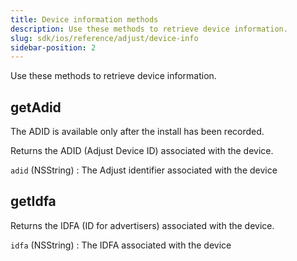 ```yaml
---
title: Device information methods
description: Use these methods to retrieve device information.
slug: sdk/ios/reference/adjust/device-info
sidebar-position: 2
---
```


Use these methods to retrieve device information.

<Function>

## getAdid

<Callout type="note">

The ADID is available only after the install has been recorded.

</Callout>

Returns the <Abbr>ADID (Adjust Device ID)</Abbr> associated with the device.

<slot slot="signature">


<AdidSig />

</slot>

<slot slot="snippet">


<Adid />

</slot>

<slot slot="returns">

`adid` (NSString)
: The Adjust identifier associated with the device

</slot>

</Function>

<Function>

## getIdfa

Returns the <Abbr>IDFA (ID for advertisers)</Abbr> associated with the device.

<slot slot="signature">


<IdfaSig />

</slot>

<slot slot="snippet">


<Idfa />

</slot>

<slot slot="returns">

`idfa` (NSString)
: The IDFA associated with the device

</slot>

</Function>
